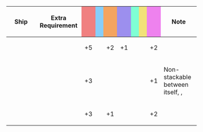 {|class="wikitable" style="width:100%; text-align: center; vertical-align: middle;"
|-
! style="width: 20%;" | Ship
! style="width: 25%;" | Extra Requirement
! style="width: 5%; background-color: lightcoral;" | {{Firepower}}
! style="width: 5%; background-color: lightskyblue;" | {{Torpedo}}
! style="width: 5%; background-color: sandybrown;" | {{AA}}
! style="width: 5%; background-color: #9C8FEE;" | {{ASW}}
! style="width: 5%; background-color: #7fffd4;" | {{LOS}}
! style="width: 5%; background-color: #F2E279;" | {{Armor}}
! style="width: 5%; background-color: violet;" | {{Evasion}}
! style="width: 20%;" | Note
|-
! {{ShipLink|Ise/Kai Ni|Hyuuga/Kai Ni|text=Ise-class Kai Ni|link_class=Ise}}
| style="text-align:left;" | 
| +5 || || +2 || +1 || || || +2 
| style="text-align:left;" | 
|-
! {{ShipLink|Noshiro/Kai Ni}}
| style="text-align:left;" | 
| +3 || || || || || || +1
| style="text-align:left;" | Non-stackable between itself, {{EquipmentLink|Zuiun (634 Air Group/Skilled)|link=Zuiun (634 Air Group/Skilled)/Bonuses}}, {{EquipmentLink|Zuiun Kai Ni (634 Air Group/Skilled)|link=Zuiun Kai Ni (634 Air Group/Skilled)/Bonuses}}
|-
! {{ShipLink|Yahagi/Kai Ni|Yahagi/Kai Ni B|text=Yahagi Kai Ni (B)}}<br/>{{ShipLink|Mogami/Kai Ni|Mogami/Kai Ni Toku|text=Mogami Kai Ni (Toku)}}
| style="text-align:left;" | 
| +3 || || +1 || || || || +2
| style="text-align:left;" | 
|}